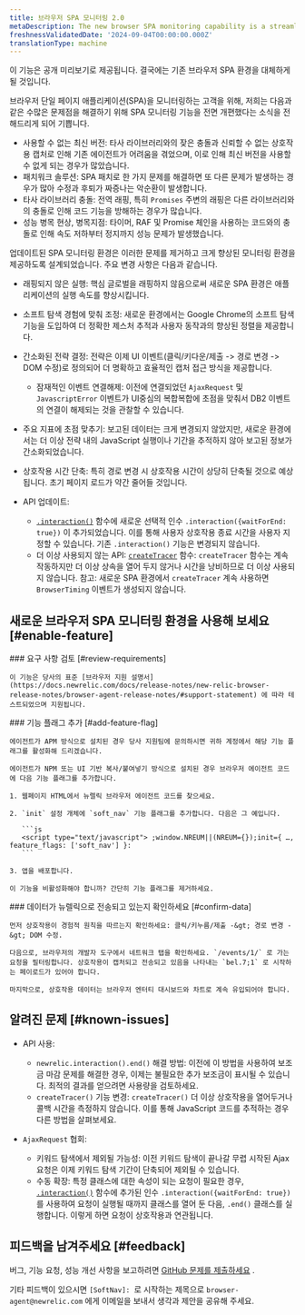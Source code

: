 ```yaml
---
title: 브라우저 SPA 모니터링 2.0
metaDescription: The new browser SPA monitoring capability is a streamlined way to monitor your users' experience and app performance.
freshnessValidatedDate: '2024-09-04T00:00:00.000Z'
translationType: machine
---
```


<Callout variant="important">
  이 기능은 공개 미리보기로 제공됩니다. 결국에는 기존 브라우저 SPA 환경을 대체하게 될 것입니다.
</Callout>

브라우저 단일 페이지 애플리케이션(SPA)을 모니터링하는 고객을 위해, 저희는 다음과 같은 수많은 문제점을 해결하기 위해 SPA 모니터링 기능을 전면 개편했다는 소식을 전해드리게 되어 기쁩니다.

* 사용할 수 없는 최신 버전: 타사 라이브러리와의 잦은 충돌과 신뢰할 수 없는 상호작용 캡처로 인해 기존 에이전트가 어려움을 겪었으며, 이로 인해 최신 버전을 사용할 수 없게 되는 경우가 많았습니다.
* 패치워크 솔루션: SPA 패치로 한 가지 문제를 해결하면 또 다른 문제가 발생하는 경우가 많아 수정과 후퇴가 짜증나는 악순환이 발생합니다.
* 타사 라이브러리 충돌: 전역 래핑, 특히 `Promises` 주변의 래핑은 다른 라이브러리와의 충돌로 인해 코드 기능을 방해하는 경우가 많습니다.
* 성능 병목 현상, 병목지점: 타이머, RAF 및 Promise 체인을 사용하는 코드와의 충돌로 인해 속도 저하부터 정지까지 성능 문제가 발생했습니다.

업데이트된 SPA 모니터링 환경은 이러한 문제를 제거하고 크게 향상된 모니터링 환경을 제공하도록 설계되었습니다. 주요 변경 사항은 다음과 같습니다.

* 래핑되지 않은 실행: 핵심 글로벌을 래핑하지 않음으로써 새로운 SPA 환경은 애플리케이션의 실행 속도를 향상시킵니다.

* 소프트 탐색 경험에 맞춰 조정: 새로운 환경에서는 Google Chrome의 소프트 탐색 기능을 도입하여 더 정확한 제스처 추적과 사용자 동작과의 향상된 정렬을 제공합니다.

* 간소화된 전략 결정: 전략은 이제 UI 이벤트(클릭/키다운/제출 -&gt; 경로 변경 -&gt; DOM 수정)로 정의되어 더 명확하고 효율적인 캡처 접근 방식을 제공합니다.
  * 잠재적인 이벤트 연결해제: 이전에 연결되었던 `AjaxRequest` 및 `JavascriptError` 이벤트가 UI중심의 복합복합에 초점을 맞춰서 DB2 이벤트의 연결이 해제되는 것을 관찰할 수 있습니다.

* 주요 지표에 초점 맞추기: 보고된 데이터는 크게 변경되지 않았지만, 새로운 환경에서는 더 이상 전략 내의 JavaScript 실행이나 기간을 추적하지 않아 보고된 정보가 간소화되었습니다.

* 상호작용 시간 단축: 특히 경로 변경 시 상호작용 시간이 상당히 단축될 것으로 예상됩니다. 초기 페이지 로드가 약간 줄어들 것입니다.

* API 업데이트:

  * [`.interaction()`](https://docs.newrelic.com/docs/browser/new-relic-browser/browser-apis/interaction/) 함수에 새로운 선택적 인수 `.interaction({waitForEnd: true})` 이 추가되었습니다. 이를 통해 사용자 상호작용 종료 시간을 사용자 지정할 수 있습니다. 기존 `.interaction()` 기능은 변경되지 않습니다.
  * 더 이상 사용되지 않는 API: [`createTracer`](https://docs.newrelic.com/docs/browser/new-relic-browser/browser-apis/createtracer/) 함수: `createTracer` 함수는 계속 작동하지만 더 이상 상속을 열어 두지 않거나 시간을 낭비하므로 더 이상 사용되지 않습니다. 참고: 새로운 SPA 환경에서 `createTracer` 계속 사용하면 `BrowserTiming` 이벤트가 생성되지 않습니다.

## 새로운 브라우저 SPA 모니터링 환경을 사용해 보세요 [#enable-feature]

<Steps>
  <Step>
    ### 요구 사항 검토 [#review-requirements]

    이 기능은 당사의 표준 [브라우저 지원 설명서](https://docs.newrelic.com/docs/release-notes/new-relic-browser-release-notes/browser-agent-release-notes/#support-statement) 에 따라 테스트되었으며 지원됩니다.
  </Step>

  <Step>
    ### 기능 플래그 추가 [#add-feature-flag]

    에이전트가 APM 방식으로 설치된 경우 당사 지원팀에 문의하시면 귀하 계정에서 해당 기능 플래그를 활성화해 드리겠습니다.

    에이전트가 NPM 또는 UI 기반 복사/붙여넣기 방식으로 설치된 경우 브라우저 에이전트 코드에 다음 기능 플래그를 추가합니다.

    1. 웹페이지 HTML에서 뉴렐릭 브라우저 에이전트 코드를 찾으세요.

    2. `init` 설정 개체에 `soft_nav` 기능 플래그를 추가합니다. 다음은 그 예입니다.

       ```js
       <script type="text/javascript"> ;window.NREUM||(NREUM={});init={ …, feature_flags: ['soft_nav'] }:
       ```

    3. 앱을 배포합니다.

    이 기능을 비활성화해야 합니까? 간단히 기능 플래그를 제거하세요.
  </Step>

  <Step>
    ### 데이터가 뉴렐릭으로 전송되고 있는지 확인하세요 [#confirm-data]

    먼저 상호작용이 경험적 원칙을 따르는지 확인하세요: 클릭/키누름/제출 -&gt; 경로 변경 -&gt; DOM 수정.

    다음으로, 브라우저의 개발자 도구에서 네트워크 탭을 확인하세요. `/events/1/` 로 가는 요청을 필터링합니다. 상호작용이 캡처되고 전송되고 있음을 나타내는 `bel.7;1` 로 시작하는 페이로드가 있어야 합니다.

    마지막으로, 상호작용 데이터는 브라우저 엔터티 대시보드와 차트로 계속 유입되어야 합니다.
  </Step>
</Steps>

## 알려진 문제 [#known-issues]

* API 사용:

  * `newrelic.interaction().end()` 해결 방법: 이전에 이 방법을 사용하여 보조금 마감 문제를 해결한 경우, 이제는 불필요한 추가 보조금이 표시될 수 있습니다. 최적의 결과를 얻으려면 사용량을 검토하세요.
  * `createTracer()` 기능 변경: `createTracer()` 더 이상 상호작용을 열어두거나 콜백 시간을 측정하지 않습니다. 이를 통해 JavaScript 코드를 추적하는 경우 다른 방법을 살펴보세요.

* `AjaxRequest` 협회:

  * 키워드 탐색에서 제외될 가능성: 이전 키워드 탐색이 끝나갈 무렵 시작된 Ajax 요청은 이제 키워드 탐색 기간이 단축되어 제외될 수 있습니다.
  * 수동 확장: 특정 클래스에 대한 속성이 되는 요청이 필요한 경우, [`.interaction()`](https://docs.newrelic.com/docs/browser/new-relic-browser/browser-apis/interaction/) 함수에 추가된 인수 `.interaction({waitForEnd: true})` 를 사용하여 요청이 실행될 때까지 클래스를 열어 둔 다음, `.end()` 클래스를 실행합니다. 이렇게 하면 요청이 상호작용과 연관됩니다.

## 피드백을 남겨주세요 [#feedback]

버그, 기능 요청, 성능 개선 사항을 보고하려면 [GitHub 문제를 제출하세요](https://github.com/newrelic/newrelic-browser-agent/issues) .

기타 피드백이 있으시면 `[SoftNav]: `로 시작하는 제목으로 `browser-agent@newrelic.com` 에게 이메일을 보내서 생각과 제안을 공유해 주세요.